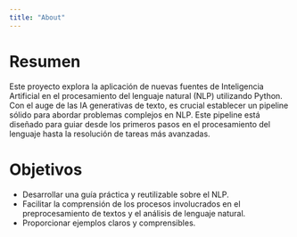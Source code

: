 ```yaml
---
title: "About"
---
```


# Resumen
Este proyecto explora la aplicación de nuevas fuentes de Inteligencia Artificial en el procesamiento del lenguaje natural (NLP) utilizando Python. Con el auge de las IA generativas de texto, es crucial establecer un pipeline sólido para abordar problemas complejos en NLP. Este pipeline está diseñado para guiar desde los primeros pasos en el procesamiento del lenguaje hasta la resolución de tareas más avanzadas.

# Objetivos
- Desarrollar una guía práctica y reutilizable sobre el NLP.
- Facilitar la comprensión de los procesos involucrados en el preprocesamiento de textos y el análisis de lenguaje natural.
- Proporcionar ejemplos claros y comprensibles.
